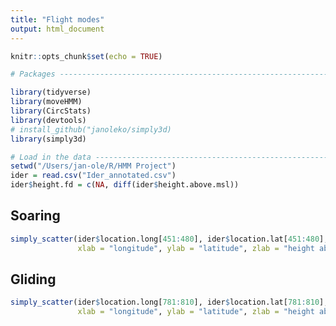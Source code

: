 ```yaml
---
title: "Flight modes"
output: html_document
---
```


```r
knitr::opts_chunk$set(echo = TRUE)
```

```r

# Packages ----------------------------------------------------------------

library(tidyverse)
library(moveHMM)
library(CircStats)
library(devtools)
# install_github("janoleko/simply3d)
library(simply3d)

# Load in the data --------------------------------------------------------
setwd("/Users/jan-ole/R/HMM Project")
ider = read.csv("Ider_annotated.csv")
ider$height.fd = c(NA, diff(ider$height.above.msl))


```

## Soaring
```r
simply_scatter(ider$location.long[451:480], ider$location.lat[451:480], ider$height.above.msl[451:480],
               xlab = "longitude", ylab = "latitude", zlab = "height above msl.")
```
## Gliding

```r
simply_scatter(ider$location.long[781:810], ider$location.lat[781:810], ider$height.above.msl[781:810],
               xlab = "longitude", ylab = "latitude", zlab = "height above msl.")
```

